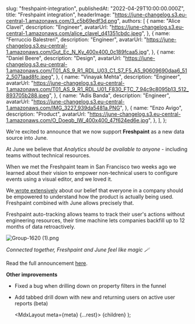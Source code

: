 
  slug: "freshpaint-integration",
  publishedAt: "2022-04-29T10:00:00.000Z",
  title: "Freshpaint integration",
  headerImage:
    "https://june-changelog.s3.eu-central-1.amazonaws.com/3_c5b69edf3d.png",
  authors: [
    {
      name: "Alice Clavel",
      description: "Engineer",
      avatarUrl:
        "https://june-changelog.s3.eu-central-1.amazonaws.com/alice_clavel_d41351cbdc.jpeg",
    },
    {
      name: "Ferruccio Balestreri",
      description: "Engineer",
      avatarUrl:
        "https://june-changelog.s3.eu-central-1.amazonaws.com/Gut_Ec_N_Ky_400x400_0c189fcaa5.jpg",
    },
    {
      name: "Daniel Beere",
      description: "Design",
      avatarUrl:
        "https://june-changelog.s3.eu-central-1.amazonaws.com/T01_AS_9_R1_RDL_U03_C1_S7_F5_A5_90609690daa6_512_5071aad8fc.jpeg",
    },
    {
      name: "Vinayak Mehta",
      description: "Engineer",
      avatarUrl:
        "https://june-changelog.s3.eu-central-1.amazonaws.com/T01_AS_9_R1_RDL_U01_F830_FTC_7_94c9c8095b13_512_893705b288.jpeg",
    },
    {
      name: "Adis Banda",
      description: "Engineer",
      avatarUrl:
        "https://june-changelog.s3.eu-central-1.amazonaws.com/IMG_3227_939da5481a.PNG",
    },
    {
      name: "Enzo Avigo",
      description: "Product",
      avatarUrl:
        "https://june-changelog.s3.eu-central-1.amazonaws.com/O_Doeqb_IW_400x400_47f624ed6e.jpg",
    },
  ],
};

We're excited to announce that we now support **Freshpaint** as a new data source into June.

At June we believe that _Analytics should be available to anyone_ - including teams without technical resources.

When we met the Freshpaint team in San Francisco two weeks ago we learned about their vision to empower non-technical users to configure events using a visual editor, and we loved it.

We[ wrote extensively](https://www.june.so/vision) about our belief that everyone in a company should be empowered to understand how the product is actually being used. Freshpaint combined with June allows precisely that.

Freshpaint auto-tracking allows teams to track their user's actions without engineering resources, their time machine lets companies backfill up to 12 months of data retroactively.

![Group-1620 (1).png](https://june-changelog.s3.eu-central-1.amazonaws.com/Group_1620_1_2e35c8351a.png)

_Connected together, Freshpaint and June feel like magic 🪄_

Read the full announcement [here](https://www.june.so/blog/freshpaint-x-june).

**Other improvements**

- Fixed a bug when drilling down on property filters in the funnel
- Add tabbed drill down with new and returning users on active user reports (beta)

  <MdxLayout meta={meta} {...rest}>
    {children}
  </MdxLayout>
);

